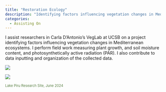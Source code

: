 ```yaml
---
title: "Restoration Ecology"
description: "Identifying factors influencing vegetation changes in Mediterranean ecosystems"
categories:
  - Assisting On
---
```


I assist researchers in Carla D'Antonio's VegLab at UCSB on a project identifying factors influencing vegetation changes in Mediterranean ecosystems. I perform field work measuring plant growth, and soil moisture content, and photosynthetically active radiation (PAR). I also contribute to data inputting and organization of the collected data.

::: {layout="[1, 1]"}


![](research_photos/piru1.jpeg){.lightbox group="first" 
description="Photo taken at the research site in Lake Piru, Los Padres National Forest, June 2024."}

![](research_photos/piru2.jpeg){.lightbox group="first" 
description="Photo taken at the research site in Lake Piru, Los Padres National Forest, June 2024."}
:::
<span style="font-size: 0.8em; color: #5A8045;">Lake Piru Research Site, June 2024</span>

